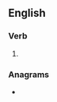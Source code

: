 ==English==

===Verb===
{{head|en|verb form}}

# {{en-third-person singular of|indite}}

===Anagrams===
* {{anagrams|en|edistin|tineids}}
